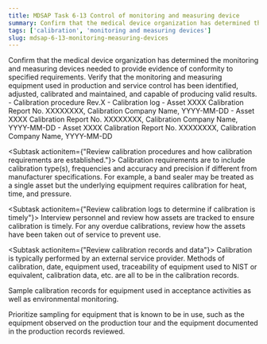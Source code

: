 ```yaml
---
title: MDSAP Task 6-13 Control of monitoring and measuring device
summary: Confirm that the medical device organization has determined the monitoring and measuring devices needed to provide evidence of conformity to specified requirements. Verify that the monitoring and measuring equipment used in production and service control has been identified, adjusted, calibrated and maintained, and capable of producing valid results.
tags: ['calibration', 'monitoring and measuring devices']
slug: mdsap-6-13-monitoring-measuring-devices
---
```


<RegLang>
Confirm that the medical device organization has determined the monitoring and measuring devices needed to provide evidence of conformity to specified requirements. Verify that the monitoring and measuring equipment used in production and service control has been identified, adjusted, calibrated and maintained, and capable of producing valid results.
</RegLang>
<QdocList docs={['calibration procedure']}/>

<ReportLang>
- Calibration procedure Rev.X
- Calibration log
- Asset XXXX Calibration Report No. XXXXXXXX, Calibration Company Name, YYYY-MM-DD
- Asset XXXX Calibration Report No. XXXXXXXX, Calibration Company Name, YYYY-MM-DD
- Asset XXXX Calibration Report No. XXXXXXXX, Calibration Company Name, YYYY-MM-DD
</ReportLang>

<Subtask actionitem={"Review calibration procedures and how calibration requirements are established."}>
Calibration requirements are to include calibration type(s), frequencies and accuracy and precision if different from manufacturer specifications. 
For example, a band sealer may be treated as a single asset but the underlying equipment requires calibration for heat, time, and pressure. 
</Subtask>

<Subtask actionitem={"Review calibration logs to determine if calibration is timely"}>
Interview personnel and review how assets are tracked to ensure calibration is timely. For any overdue calibrations, review how the assets have been taken out of service to prevent use.
</Subtask>

<Subtask actionitem={"Review calibration records and data"}>
Calibration is typically performed by an external service provider.  Methods of calibration, date, equipment used, traceability of equipment used to NIST or equivalent, calibration data, etc. are all to be in the calibration records.

Sample calibration records for equipment used in acceptance activities as well as environmental monitoring.

Prioritize sampling for equipment that is known to be in use, such as the equipment observed on the production tour and the equipment documented in the production records reviewed.
</Subtask>



